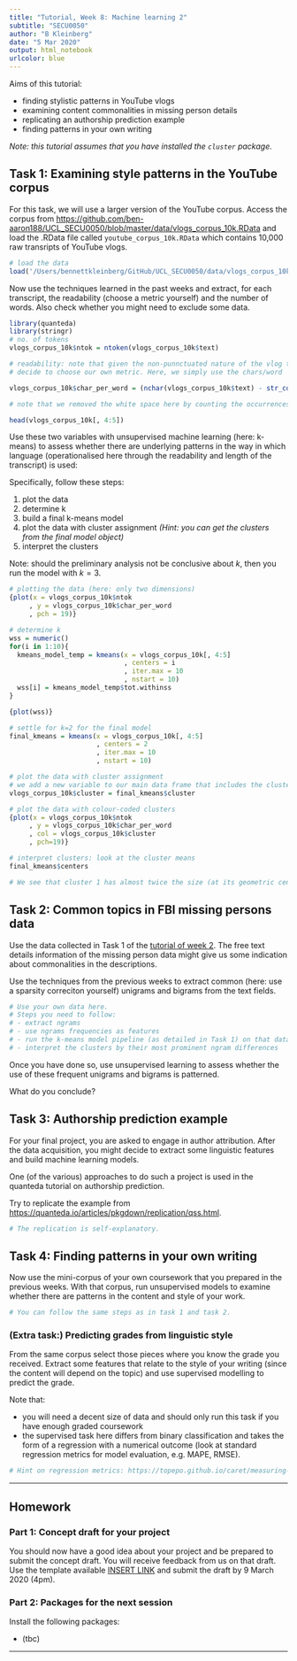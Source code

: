 ```yaml
---
title: "Tutorial, Week 8: Machine learning 2"
subtitle: "SECU0050"
author: "B Kleinberg"
date: "5 Mar 2020"
output: html_notebook
urlcolor: blue
---
```


Aims of this tutorial:

- finding stylistic patterns in YouTube vlogs
- examining content commonalities in missing person details
- replicating an authorship prediction example
- finding patterns in your own writing

_Note: this tutorial assumes that you have installed the `cluster` package._

## Task 1: Examining style patterns in the YouTube corpus

For this task, we will use a larger version of the YouTube corpus. Access the corpus from [https://github.com/ben-aaron188/UCL_SECU0050/blob/master/data/vlogs_corpus_10k.RData](https://github.com/ben-aaron188/UCL_SECU0050/blob/master/data/vlogs_corpus_10k.RData) and load the .RData file called `youtube_corpus_10k.RData` which contains 10,000 raw transripts of YouTube vlogs.

```r
# load the data
load('/Users/bennettkleinberg/GitHub/UCL_SECU0050/data/vlogs_corpus_10k.RData')
```

Now use the techniques learned in the past weeks and extract, for each transcript, the readability (choose a metric yourself) and the number of words. Also check whether you might need to exclude some data.

```r
library(quanteda)
library(stringr)
# no. of tokens
vlogs_corpus_10k$ntok = ntoken(vlogs_corpus_10k$text)

# readability: note that given the non-punnctuated nature of the vlog transcripts, we could
# decide to choose our own metric. Here, we simply use the chars/word

vlogs_corpus_10k$char_per_word = (nchar(vlogs_corpus_10k$text) - str_count(vlogs_corpus_10k$text, " "))/vlogs_corpus_10k$ntok

# note that we removed the white space here by counting the occurrences and subtracting it from the number of characters (nchar counts white space as a character!)

head(vlogs_corpus_10k[, 4:5])
```

Use these two variables with unsupervised machine learning (here: k-means) to assess whether there are underlying patterns in the way in which language (operationalised here through the readability and length of the transcript) is used:

Specifically, follow these steps:

1. plot the data
2. determine k
3. build a final k-means model
4. plot the data with cluster assignment _(Hint: you can get the clusters from the final model object)_
5. interpret the clusters

Note: should the preliminary analysis not be conclusive about $k$, then you run the model with $k=3$.

```r
# plotting the data (here: only two dimensions)
{plot(x = vlogs_corpus_10k$ntok
     , y = vlogs_corpus_10k$char_per_word
     , pch = 19)}
```



```r
# determine k
wss = numeric()
for(i in 1:10){
  kmeans_model_temp = kmeans(x = vlogs_corpus_10k[, 4:5]
                             , centers = i
                             , iter.max = 10
                             , nstart = 10)
  wss[i] = kmeans_model_temp$tot.withinss
}

{plot(wss)}
```


```r
# settle for k=2 for the final model
final_kmeans = kmeans(x = vlogs_corpus_10k[, 4:5]
                      , centers = 2
                      , iter.max = 10
                      , nstart = 10)
```



```r
# plot the data with cluster assignment
# we add a new variable to our main data frame that includes the cluster membership
vlogs_corpus_10k$cluster = final_kmeans$cluster

# plot the data with colour-coded clusters
{plot(x = vlogs_corpus_10k$ntok
     , y = vlogs_corpus_10k$char_per_word
     , col = vlogs_corpus_10k$cluster
     , pch=19)}
```

```r
# interpret clusters: look at the cluster means
final_kmeans$centers

# We see that cluster 1 has almost twice the size (at its geometric center) of cluster 2 in terms of the number of tokens, but is slighlty smaller on the characters per word.
```



## Task 2: Common topics in FBI missing persons data

Use the data collected in Task 1 of the [tutorial of week 2](https://raw.githack.com/ben-aaron188/UCL_SECU0050/master/tutorials/week_3/week3_tutorial_secu0050.nb.html). The free text details information of the missing person data might give us some indication about commonalities in the descriptions.

Use the techniques from the previous weeks to extract common (here: use a sparsity correciton yourself) unigrams and bigrams from the text fields.

```r
# Use your own data here.
# Steps you need to follow:
# - extract ngrams
# - use ngrams frequencies as features
# - run the k-means model pipeline (as detailed in Task 1) on that data
# - interpret the clusters by their most prominent ngram differences
```

Once you have done so, use unsupervised learning to assess whether the use of these frequent unigrams and bigrams is patterned.


What do you conclude?

## Task 3: Authorship prediction example

For your final project, you are asked to engage in author attribution. After the data acquisition, you might decide to extract some linguistic features and build machine learning models. 

One (of the various) approaches to do such a project is used in the quanteda tutorial on authorship prediction.

Try to replicate the example from [https://quanteda.io/articles/pkgdown/replication/qss.html](https://quanteda.io/articles/pkgdown/replication/qss.html).

```r
# The replication is self-explanatory.
```


## Task 4: Finding patterns in your own writing

Now use the mini-corpus of your own coursework that you prepared in the previous weeks. With that corpus, run unsupervised models to examine whether there are patterns in the content and style of your work.

```r
# You can follow the same steps as in task 1 and task 2.
```


### (Extra task:) Predicting grades from linguistic style

From the same corpus select those pieces where you know the grade you received. Extract some features that relate to the style of your writing (since the content will depend on the topic) and use supervised modelling to predict the grade.

Note that:

- you will need a decent size of data and should only run this task if you have enough graded coursework
- the supervised task here differs from binary classification and takes the form of a regression with a numerical outcome (look at standard regression metrics for model evaluation, e.g. MAPE, RMSE).

```r
# Hint on regression metrics: https://topepo.github.io/caret/measuring-performance.html
```


---

## Homework

### Part 1: Concept draft for your project

You should now have a good idea about your project and be prepared to submit the concept draft. You will receive feedback from us on that draft. Use the template available [INSERT LINK]() and submit the draft by 9 March 2020 (4pm).

### Part 2: Packages for the next session

Install the following packages:

- (tbc)

---
